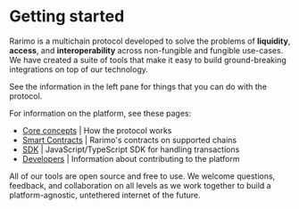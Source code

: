 ---
---

# Getting started

Rarimo is a multichain protocol developed to solve the problems of **liquidity**, **access**, and **interoperability** across non-fungible and fungible use-cases.
We have created a suite of tools that make it easy to build ground-breaking integrations on top of our technology.

See the information in the left pane for things that you can do with the protocol.

For information on the platform, see these pages:

- [Core concepts](./design) | How the protocol works
- [Smart Contracts](./smart-contracts) | Rarimo's contracts on supported chains
- [SDK](./sdk) | JavaScript/TypeScript SDK for handling transactions
- [Developers](./developers) | Information about contributing to the platform

All of our tools are open source and free to use.
We welcome questions, feedback, and collaboration on all levels as we work together to build a platform-agnostic, untethered internet of the future.
